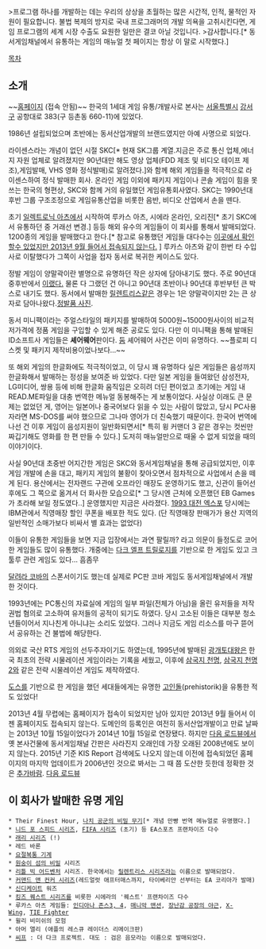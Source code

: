 >프로그램 하나를 개발하는 데는 우리의 상상을 초월하는 많은 시간적, 인적, 물적인 자원이 필요합니다. 불법 복제의 방지로 국내 프로그래머의 개발 의욕을 고취시킨다면, 게임 프로그램의 세계 시장 수출도 요원한 일만은 결코 아닐 것입니다.
>감사합니다.[* 동서게임채널에서 유통하는 게임의 매뉴얼 첫 페이지는 항상 이 말로 시작했다.]

[[목차]]
== 소개 ==
~~[http://www.dsnet.co.kr 홈페이지] (접속 안됨)~~
한국의 1세대 게임 유통/개발사로 본사는 [[서울특별시]] [[강서구]] 공항대로 383(구 등촌동 660-11)에 있었다.

1986년 설립되었으며 초반에는 동서산업개발의 브랜드였지만 아예 사명으로 되었다.

라이센스라는 개념이 없던 시절 SKC[* 현재 SK그룹 계열.지금은 주로 통신 업체,에너지 자원 업체로 알려졌지만 90년대만 해도 영상 업체(FDD 제조 및 비디오 테이프 제조),게임발매, VHS 영화 정식발매)로 알려졌다.]와 함께 해외 게임들을 적극적으로 라이센스하여 정식 발매한 회사. 온라인 게임 이외에 패키지 게임이나 콘솔 게임이 힘을 못쓰는 한국의 형편상, SKC와 함께 거의 유일했던 게임유통회사였다. SKC는 1990년대 후반 그룹 구조조정으로 게임유통산업을 비롯한 음반, 비디오 산업에서 손을 뗀다. 

초기 [[일렉트로닉 아츠]]에서 시작하여 루카스 아츠, 시에라 온라인, 오리진[* 초기 SKC에서 유통하던 중 거래선 변경.] 등등 해외 유수의 게임들이 이 회사를 통해서 발매되었다. 1200종의 게임을 발매했다고 한다.[* 참고로 유통했던 게임들 대다수는 [http://www.dsnet.co.kr/support/index.html 이곳에서 확인할수 있었지만 2013년 9월 들어서 접속되지 않는다.] ] 루카스 아츠와 같이 한번 타 수입사로 이탈했다가 그쪽이 사업을 접자 동서로 복귀한 케이스도 있다.

정발 게임이 양말곽이란 별명으로 유명하던 작은 상자에 담아내기도 했다. 주로 90년대 중후반에서 [http://blog.naver.com/PostView.nhn?blogId=gbajjang&logNo=110079691616&categoryNo=19&viewDate=&currentPage=1&listtype=0&from=postList 이랬다.] 물론 다 그랬던 건 아니고 90년대 초반이나 90년대 후반부턴 큰 박스로 내기도 했다. 동서에서 발매한 [[릴렌트리스]]같은 경우는 1은 양말곽이지만 2는 큰 상자로 담아나왔다.[http://www.playwares.com/xe/19581555 정발품 사진].

동서 미니팩이라는 주얼스타일의 패키지를 발매하여 5000원~15000원사이의 비교적 저가격에 정품 게임을 구입할 수 있게 해준 공로도 있다. 다만 이 미니팩을 통해 발매된 ID소프트사 게임들은 '''셰어웨어'''판이다. [[둠]] 셰어웨어 사건은 이미 유명하다. ~~플로피 디스켓 및 패키지 제작비용이었나보다...~~

또 해외 게임의 한글화에도 적극적이었고, 이 당시 꽤 유명하다 싶은 게임들은 음성까지 한글화해서 발매하는 정성을 보여준 바 있었다. 다만 일본 게임을 들여왔던 삼성전자, LG미디어, 쌍용 등에 비해 한글화 움직임은 오히려 더딘 편이었고 초기에는 게임 내 READ.ME파일을 대충 번역한 메뉴얼 동봉해주는 게 보통이었다. 사실상 이래도 큰 문제는 없었던 게, 영어는 일본어나 중국어보다 읽을 수 있는 사람이 많았고, 당시 PC사용자라면 MS-DOS를 써야 했으므로 그나마 영어가 더 친숙했기 때문이다. 한국어 번역에 나선 건 이후 게임이 음성지원이 일반화되면서[* 특히 윙 커맨더 3 같은 경우는 컷씬만 짜깁기해도 영화를 한 편 만들 수 있다.] 도저히 매뉴얼만으로 때울 수 없게 되었을 때의 이야기이다. 

사실 90년대 초중반 어지간한 게임은 SKC와 동서게임채널을 통해 공급되었지만, 이후 게임 개발에 손을 대고, 패키지 게임의 불황이 찾아오면서 점차적으로 사업에서 손을 떼게 된다. 용산에서는 전자랜드 구관에 오프라인 매장도 운영하기도 했고, 신관이 들어선 후에도 그 쪽으로 옮겨서 더 화사한 모습으로[* 그 당시엔 근처에 오픈했던 EB Games가 초라해 보일 정도였다..] 운영했지만 지금은 사라졌다. [[1993 대전 엑스포]] 당시에는 IBM관에서 직영매장 할인 쿠폰을 배포한 적도 있다. (단 직영매장 판매가가 용산 지역의 일반적인 소매가보다 비싸서 별 효과는 없었다)

이들이 유통한 게임들을 보면 지금 입장에서는 과연 팔릴까? 라고 의문이 들정도로 코어한 게임들도 많이 유통했다. 개중에는 [[다크 엘프 트릴로지]]를 기반으로 한 게임도 있고 크툴루 관련 게임도 있다... 흠좀무

[[달려라 코바]]의 스폰서이기도 했는데 실제로 PC판 코바 게임도 동서게임채널에서 개발한 것이다.

1993년에는 PC통신의 자료실에 게임의 일부 파일(전체가 아님)을 올린 유저들을 저작권법 혐의로 고소하여 유저들의 공적이 되기도 하였다. 당시 고소된 이들은 대부분 청소년들이어서 지나친게 아니냐는 소리도 있었다. 그러나 지금도 게임 리소스를 마구 뜯어서 공유하는 건 불법에 해당한다.

의외로 국산 RTS 게임의 선두주자이기도 하였는데, 1995년에 발매된 [[광개토대왕]]은 한국 최초의 전략 시물레이션 게임이라는 기록을 세웠고, 이후에 [[삼국지 천명]], [[삼국지 천명2]]와 같은 전략 시물레이션 게임도 제작하였다.

[[도스]]를 기반으로 한 게임을 했던 세대들에게는 유명한 [[고인돌]](prehistorik)을 유통한 적도 있었다!

2013년 4월 무렵에는 홈페이지가 접속이 되었지만 남아 있지만 2013년 9월 들어서 이젠 홈페이지도 접속되지 않는다. 도메인의 등록인은 여전히 동서산업개발이고 만료 날짜는 2013년 10월 15일이었다가 2014년 10월 15일로 연장됐다. 하지만 [[다음 로드뷰]]에서 옛 본사건물에 동서게임채널 간판은 사라진지 오래인데 가장 오래된 2008년에도 보이지 않는다. 2015년 기준 KIS Report 검색에도 나오지 않는데 이전에 접속되었던 홈페이지의 마지막 업데이트가 2006년인 것으로 봐서는 그 때 쯤 도산한 듯한데 정확한 것은 [[추가바람]]. [http://dmaps.kr/hz7e 다음 로드뷰]

== 이 회사가 발매한 유명 게임 ==
 * Their Finest Hour, [[나치 공군의 비밀 무기]][* 개념 만빵 번역 메뉴얼로 유명했다.]
 * [[니드 포 스피드 시리즈]], [[FIFA 시리즈]] (초기) 등 EA스포츠 프랜차이즈 다수
 * [[래리 시리즈]] (!)
 * 레드 바론
 * [[요절복통 기계]]
 * [[원숭이 섬의 비밀]] 시리즈
 * [[릴렌트리스|리틀 빅 어드벤처]] 시리즈. 한국에서는 [[릴렌트리스2|릴렌트리스 시리즈]]라는 이름으로 발매되었다.
 * [[커맨드 앤 컨커 시리즈]](레드얼럿 애프터매스까지, 타이베리안 선부터는 EA 코리아가 발매)
 * [[신디케이트]] 워즈
 * [[킹즈 퀘스트 시리즈]]를 비롯한 시에라의 '퀘스트' 프랜차이즈 다수
 * 루카스 아츠 게임들: [[인디아나 존스3, 4]], [[매니악 맨션]], [[장난감 공장의 야근]], [[X-Wing]], [[TIE Fighter]]
 * 윌리 비미쉬의 모험
 * 아머 앨리 (애플의 레스큐 레이더스 리메이크판)
 * [[씨프]] : 더 다크 프로젝트. 대도 : 검은 음모라는 이름으로 발매되었다.
